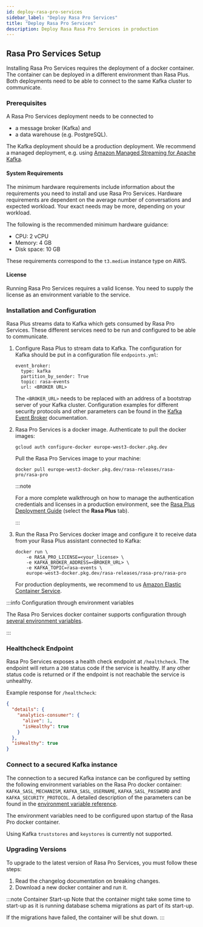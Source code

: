 ```yaml
---
id: deploy-rasa-pro-services
sidebar_label: "Deploy Rasa Pro Services"
title: "Deploy Rasa Pro Services"
description: Deploy Rasa Rasa Pro Services in production
---
```



<RasaProLabel />

<RasaProBanner />

## Rasa Pro Services Setup

Installing Rasa Pro Services requires the deployment of a docker
container. The container can be deployed in a different environment than
Rasa Plus. Both deployments need to be able to connect to the same
Kafka cluster to communicate.

### Prerequisites

A Rasa Pro Services deployment needs to be connected to

- a message broker (Kafka) and
- a data warehouse (e.g. PostgreSQL).

The Kafka deployment should be a production deployment. We recommend a
managed deployment, e.g. using
[Amazon Managed Streaming for Apache Kafka](https://aws.amazon.com/msk/).

#### System Requirements

The minimum hardware requirements include information about the
requirements you need to install and use Rasa Pro Services. Hardware
requirements are dependent on the average number of conversations and
expected workload. Your exact needs may be more, depending on your workload.

The following is the recommended minimum hardware guidance:

- CPU: 2 vCPU
- Memory: 4 GB
- Disk space: 10 GB

These requirements correspond to the `t3.medium` instance type on AWS.

#### License

Running Rasa Pro Services requires a valid license. You need to supply the
license as an environment variable to the service.

### Installation and Configuration

Rasa Plus streams data to Kafka which gets consumed by Rasa Pro Services.
These different services need to be run and configured to be able to communicate.

1.  Configure Rasa Plus to stream data to Kafka. The configuration for
    Kafka should be put in a configuration
    file `endpoints.yml`:

    ```yaml-rasa title="endpoints.yml"
    event_broker:
      type: kafka
      partition_by_sender: True
      topic: rasa-events
      url: <BROKER URL>
    ```

    The `<BROKER_URL>` needs to be replaced with an address of a bootstrap
    server of your Kafka cluster. Configuration examples for different
    security protocols and other parameters can be found in the
    [Kafka Event Broker](../production/event-brokers.mdx#kafka-event-broker)
    documentation.

2.  Rasa Pro Services is a docker image. Authenticate to pull
    the docker images:

    ```shell
    gcloud auth configure-docker europe-west3-docker.pkg.dev
    ```

    Pull the Rasa Pro Services image to your machine:

    ```shell
    docker pull europe-west3-docker.pkg.dev/rasa-releases/rasa-pro/rasa-pro
    ```

    :::note

    For a more complete walkthrough on how to manage the authentication
    credentials and licenses in a production environment, see the
    [Rasa Plus Deployment Guide](/docs/rasa/deploy/deploy-rasa#4-deploy-rasa-assistant) (select the **Rasa Plus** tab).

    :::

3.  Run the Rasa Pro Services docker image and configure it to receive data
    from your Rasa Plus assistant connected to Kafka:

    ```shell
    docker run \
        -e RASA_PRO_LICENSE=<your_license> \
        -e KAFKA_BROKER_ADDRESS=<BROKER_URL> \
        -e KAFKA_TOPIC=rasa-events \
        europe-west3-docker.pkg.dev/rasa-releases/rasa-pro/rasa-pro
    ```

    For production deployments, we recommend to us
    [Amazon Elastic Container Service](https://docs.docker.com/cloud/ecs-integration/).

:::info Configuration through environment variables

The Rasa Pro Services docker container supports configuration through
[several environment variables](./environment-variables.mdx#rasa-pro-services).

:::

### Healthcheck Endpoint

Rasa Pro Services exposes a health check endpoint at `/healthcheck`.
The endpoint will return a `200` status code if the service is healthy.
If any other status code is returned or if the endpoint is not reachable
the service is unhealthy.

Example response for `/healthcheck`:

```json
{
  "details": {
    "analytics-consumer": {
      "alive": 1,
      "isHealthy": true
    }
  },
  "isHealthy": true
}
```

### Connect to a secured Kafka instance

The connection to a secured Kafka instance can be configured by setting the
following environment variables on the Rasa Pro docker container:
`KAFKA_SASL_MECHANISM`, `KAFKA_SASL_USERNAME`, `KAFKA_SASL_PASSWORD` and
`KAFKA_SECURITY_PROTOCOL`. A detailed description of the parameters can
be found in the
[environment variable reference](#docker-container-configuration-reference).

The environment variables need to be configured upon startup of the Rasa Pro
docker container.

Using Kafka `truststores` and `keystores` is currently not supported.

### Upgrading Versions

To upgrade to the latest version of Rasa Pro Services, you must follow these steps:

1. Read the changelog documentation on breaking changes.
2. Download a new docker container and run it.

:::note Container Start-up
Note that the container might take some time to start-up as it is running
database schema migrations as part of its start-up.

If the migrations have failed, the container will be shut down.
:::

